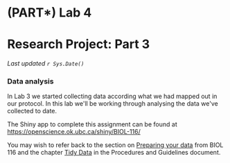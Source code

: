 # (PART\*) Lab 4 {-}

# Research Project: Part 3 {-}

*Last updated `r Sys.Date()`*

### Data analysis {-}

In Lab 3 we started collecting data according what we had mapped out in our protocol. In this lab we\'ll be working through analysing the data we\'ve collected to date.

The Shiny app to complete this assignment can be found at [https://openscience.ok.ubc.ca/shiny/BIOL-116/](https://openscience.ok.ubc.ca/shiny/BIOL-116/)

You may wish to refer back to the section on [Preparing your data](https://ubco-biology.github.io/BIOL-116-Lab-Manual/preparing-your-data.html) from BIOL 116 and the chapter [Tidy Data](https://ubco-biology.github.io/Procedures-and-Guidelines/tidy-data.html) in the Procedures and Guidelines document.